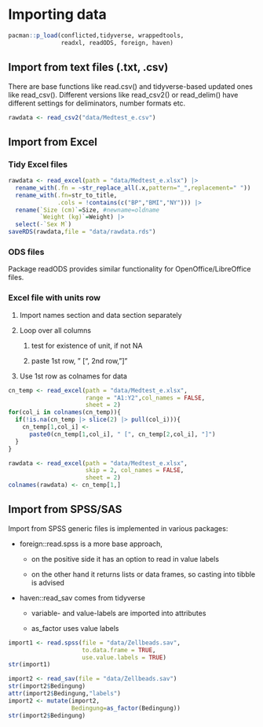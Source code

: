 # Importing data

```r
pacman::p_load(conflicted,tidyverse, wrappedtools, 
               readxl, readODS, foreign, haven)
```

## Import from text files (.txt, .csv)

There are base functions like read.csv() and tidyverse-based updated ones like read_csv(). Different versions like read_csv2() or read_delim() have different settings for deliminators, number formats etc.

```r
rawdata <- read_csv2("data/Medtest_e.csv")
```

## Import from Excel

### Tidy Excel files

```r
rawdata <- read_excel(path = "data/Medtest_e.xlsx") |> 
  rename_with(.fn = ~str_replace_all(.x,pattern="_",replacement=" ")) |>
  rename_with(.fn=str_to_title,
              .cols = !contains(c("BP","BMI","NY"))) |> 
  rename(`Size (cm)`=Size, #newname=oldname
         `Weight (kg)`=Weight) |> 
  select(-`Sex M`)
saveRDS(rawdata,file = "data/rawdata.rds")
```

### ODS files

Package readODS provides similar functionality for OpenOffice/LibreOffice files.

### Excel file with units row

1.  Import names section and data section separately

2.  Loop over all columns

    1.  test for existence of unit, if not NA

    2.  paste 1st row, " \[", 2nd row,"\]"

3.  Use 1st row as colnames for data

```r
cn_temp <- read_excel(path = "data/Medtest_e.xlsx",
                      range = "A1:Y2",col_names = FALSE,
                      sheet = 2)
for(col_i in colnames(cn_temp)){
  if(!is.na(cn_temp |> slice(2) |> pull(col_i))){
    cn_temp[1,col_i] <- 
      paste0(cn_temp[1,col_i], " [", cn_temp[2,col_i], "]")
  }
}

rawdata <- read_excel(path = "data/Medtest_e.xlsx",
                      skip = 2, col_names = FALSE,
                      sheet = 2)
colnames(rawdata) <- cn_temp[1,]
```

## Import from SPSS/SAS

Import from SPSS generic files is implemented in various packages:

-   foreign::read.spss is a more base approach,

    -   on the positive side it has an option to read in value labels

    -   on the other hand it returns lists or data frames, so casting into tibble is advised

-   haven::read_sav comes from tidyverse

    -   variable- and value-labels are imported into attributes

    -   as_factor uses value labels

```r
import1 <- read.spss(file = "data/Zellbeads.sav",
                     to.data.frame = TRUE,
                     use.value.labels = TRUE)
str(import1)

import2 <- read_sav(file = "data/Zellbeads.sav")
str(import2$Bedingung)
attr(import2$Bedingung,"labels")
import2 <- mutate(import2,
                  Bedingung=as_factor(Bedingung))
str(import2$Bedingung)
```
